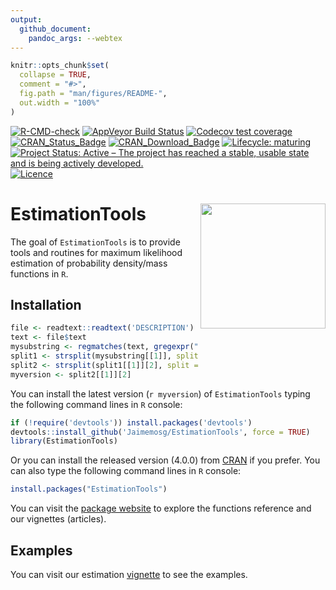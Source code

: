 ```yaml
---
output:
  github_document:
    pandoc_args: --webtex
---
```


<!-- README.md is generated from README.Rmd. Please edit that file -->

```r
knitr::opts_chunk$set(
  collapse = TRUE,
  comment = "#>",
  fig.path = "man/figures/README-",
  out.width = "100%"
)
```

<!-- badges: start -->
[![R-CMD-check](https://github.com/Jaimemosg/EstimationTools/workflows/R-CMD-check/badge.svg)](https://github.com/Jaimemosg/EstimationTools/actions)
[![AppVeyor Build Status](https://ci.appveyor.com/api/projects/status/github/Jaimemosg/EstimationTools?branch=master&svg=true)](https://ci.appveyor.com/project/Jaimemosg/EstimationTools)<!-- [![Codecov test coverage](https://codecov.io/gh/Jaimemosg/EstimationTools/branch/master/graph/badge.svg)](https://codecov.io/gh/Jaimemosg/EstimationTools?branch=master) -->
[![Codecov test coverage](https://codecov.io/gh/Jaimemosg/EstimationTools/branch/master/graph/badge.svg)](https://app.codecov.io/gh/Jaimemosg/EstimationTools?branch=master)
[![CRAN\_Status\_Badge](http://www.r-pkg.org/badges/version-ago/EstimationTools)](https://cran.r-project.org/package=EstimationTools)
[![CRAN\_Download\_Badge](http://cranlogs.r-pkg.org/badges/EstimationTools)](https://cran.r-project.org/package=EstimationTools) 
[![Lifecycle: maturing](https://img.shields.io/badge/lifecycle-maturing-blue.svg)](https://lifecycle.r-lib.org/articles/stages.html#maturing)
[![Project Status: Active – The project has reached a stable, usable state and is being actively developed.](https://www.repostatus.org/badges/latest/active.svg)](https://www.repostatus.org/#active)
[![Licence](https://img.shields.io/badge/licence-GPL--3-blue.svg)](https://www.gnu.org/licenses/gpl-3.0.en.html)

<!-- [![Travis build status](https://travis-ci.org/Jaimemosg/EstimationTools.svg?branch=master)](https://travis-ci.org/Jaimemosg/EstimationTools) -->
<!-- [![Dependencies](https://tinyverse.netlify.com/badge/EstimationTools)](https://cran.r-project.org/package=EstimationTools) -->

<!-- badges: end -->

# EstimationTools <img src="man/figures/ETLogo.png" align="right" height="200" style="float:right; height:200px;"/>
<!-- <img src="man/figures/ETLogo.png" align="right" height="200"/> -->

The goal of `EstimationTools` is to provide tools and routines for maximum likelihood estimation of probability density/mass functions in `R`.

<!-- _Edit (17/03/2021)_ -- We have performed a TTT plot implementation. You can find out in our [changelog](https://jaimemosg.github.io/EstimationTools/news/index.html). -->

<!-- _Edit (27/07/2020)_ -- We have implemented new tools and we have performed some deep modifications in our `summary` method for `maxlogL` objects. You can find out in our [changelog](https://jaimemosg.github.io/EstimationTools/news/index.html). -->

## Installation

```r
file <- readtext::readtext('DESCRIPTION')
text <- file$text
mysubstring <- regmatches(text, gregexpr("\nVersion:(.+)\n", text, perl = TRUE))
split1 <- strsplit(mysubstring[[1]], split = '\n')
split2 <- strsplit(split1[[1]][2], split = ' ')
myversion <- split2[[1]][2]
```

You can install the latest version (`r myversion`) of `EstimationTools` typing the following command lines
in `R` console:

``` r
if (!require('devtools')) install.packages('devtools')
devtools::install_github('Jaimemosg/EstimationTools', force = TRUE)
library(EstimationTools)
```

<!-- `r utils::packageVersion("EstimationTools")` -->
Or you can install the released version (4.0.0) from  [CRAN](https://cran.r-project.org/package=EstimationTools) if you prefer. You can also type the following command lines
in `R` console:

```r
install.packages("EstimationTools")
```

You can visit the [package website](https://Jaimemosg.github.io/EstimationTools/) to explore the functions reference and our vignettes (articles).

## Examples
You can visit our estimation [vignette](https://jaimemosg.github.io/EstimationTools/articles/Examples.html) to see the examples.
